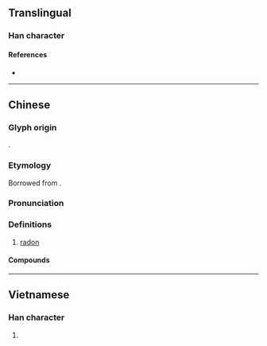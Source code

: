 {{also|氭}}
{{character info/new}}
==Translingual==

===Han character===
{{Han char|rn=84|rad=气|as=05|sn=9|four=80317|canj=ONHEY|ids=⿹气冬}}

====References====
* {{Han ref|kx=0599.111|hdz=32011.050|uh=6C21|ud=27681|bh=CF6C|bd=53100}}

----

==Chinese==
{{zh-forms}}

===Glyph origin===
{{Han etym}}
{{Han compound|气|c1=s|t1=gas|冬|c2=p|ls=psc}}.

===Etymology===
Borrowed from {{bor|zh|en|radon|ra'''don'''|notext=1}}.

===Pronunciation===
{{zh-pron
|m=dōng
|c=dung1
|cat=n
}}

===Definitions===
{{zh-hanzi}}

# {{lb|zh|chemistry}} [[radon]]

====Compounds====
{{zh-der|氡氣}}

----

==Vietnamese==

===Han character===
{{vi-readings|rs=气05|hanviet=đông}}

# {{defn|lang=vi|sort=气05}}

{{cln|vi|Han tu}}